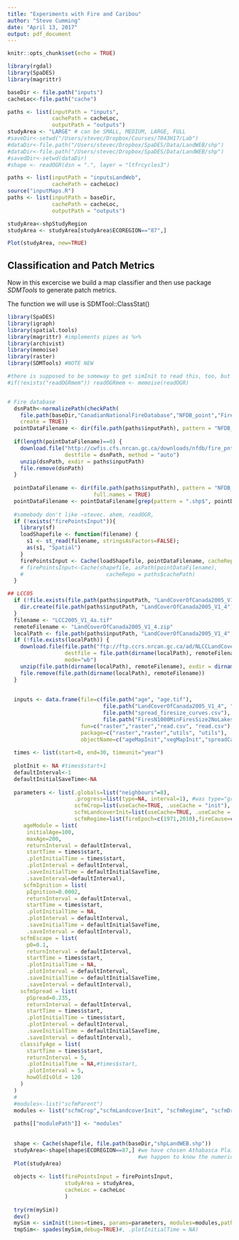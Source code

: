 ```yaml
---
title: "Experiments with Fire and Caribou"
author: "Steve Cumming"
date: "April 13, 2017"
output: pdf_document
---
```


```r
knitr::opts_chunk$set(echo = TRUE)
```


```r
library(rgdal)
library(SpaDES)
library(magrittr)

baseDir <- file.path("inputs")
cacheLoc<-file.path("cache")

paths <- list(inputPath = "inputs",
              cachePath = cacheLoc,
              outputPath = "outputs")
studyArea <- "LARGE" # can be SMALL, MEDIUM, LARGE, FULL
#saveDir<-setwd("/Users/stevec/Dropbox/Courses/7043H17/Lab")
#dataDir<-file.path("/Users/stevec/Dropbox/SpaDES/Data/LandWEB/shp")
#dataDir<-file.path("/Users/stevec/Dropbox/SpaDES/Data/LandWEB/shp")
#savedDir<-setwd(dataDir)
#shape <- readOGR(dsn = ".", layer = "ltfrcycles3")

paths <- list(inputPath = "inputsLandWeb",
              cachePath = cacheLoc)
source("inputMaps.R")
paths <- list(inputPath = baseDir,
              cachePath = cacheLoc,
              outputPath = "outputs")

studyArea<-shpStudyRegion 
studyArea <- studyArea[studyArea$ECOREGION=="87",]

Plot(studyArea, new=TRUE)

```


## Classification and Patch Metrics

Now in this excercise we build a map classifier and then use package _SDMTools_ to generate patch metrics.

The function we will use is SDMTool::ClassStat()

```r
library(SpaDES)
library(igraph)
library(spatial.tools)
library(magrittr) #implements pipes as %>%
library(archivist)
library(memoise)
library(raster)
library(SDMTools) #NOTE NEW

#there is supposed to be someway to get simInit to read this, too, but the method are undocumented and I can not get them to work...s'matter of specifying the names arguments of readOGR, and also in what environment or package to look for the memoised version we just created here.
#if(!exists("readOGRmem")) readOGRmem <- memoise(readOGR)


# Fire database
  dsnPath<-normalizePath(checkPath(
    file.path(baseDir,"CanadianNationalFireDatabase","NFDB_point","FirePoints.zip"), 
    create = TRUE))
  pointDataFilename <- dir(file.path(paths$inputPath), pattern = "NFDB_point", full.names = TRUE)
  
  if(length(pointDataFilename)==0) {
    download.file("http://cwfis.cfs.nrcan.gc.ca/downloads/nfdb/fire_pnt/current_version/NFDB_point.zip", 
                  destfile = dsnPath, method = "auto")
    unzip(dsnPath, exdir = paths$inputPath)
    file.remove(dsnPath)
  }
  
  pointDataFilename <- dir(file.path(paths$inputPath), pattern = "NFDB_point", 
                           full.names = TRUE)
  pointDataFilename <- pointDataFilename[grep(pattern = ".shp$", pointDataFilename)]
  
  #somebody don't like ~stevec. ahem, readOGR,
  if (!exists("firePointsInput")){
    library(sf)
    loadShapefile <- function(filename) {
      s1 <- st_read(filename, stringsAsFactors=FALSE);
      as(s1, "Spatial")
    }
    firePointsInput <- Cache(loadShapefile, pointDataFilename, cacheRepo = paths$cachePath)
    # firePointsInput<-Cache(shapefile, asPath(pointDataFilename), 
    #                          cacheRepo = paths$cachePath)
  }

## LCC05
  if (!file.exists(file.path(paths$inputPath, "LandCoverOfCanada2005_V1_4"))) {
    dir.create(file.path(paths$inputPath, "LandCoverOfCanada2005_V1_4"))
  }
  filename <- "LCC2005_V1_4a.tif"
  remoteFilename <- "LandCoverOfCanada2005_V1_4.zip"
  localPath <- file.path(paths$inputPath, "LandCoverOfCanada2005_V1_4", filename)
  if (!file.exists(localPath)) {
    download.file(file.path("ftp://ftp.ccrs.nrcan.gc.ca/ad/NLCCLandCover/LandcoverCanada2005_250m", remoteFilename), 
                  destfile = file.path(dirname(localPath), remoteFilename) , 
                  mode="wb")
    unzip(file.path(dirname(localPath), remoteFilename), exdir = dirname(localPath))#, files="LandCoverOfCanada2005_V1_4/LCC2005_V1_4a.tif")
    file.remove(file.path(dirname(localPath), remoteFilename))
  }
  
  
  inputs <- data.frame(file=c(file.path("age", "age.tif"), 
                              file.path("LandCoverOfCanada2005_V1_4", "LCC2005_V1_4a.tif"),
                              file.path("spread_firesize_curves.csv"),
                              file.path("FiresN1000MinFiresSize2NoLakes.csv")),
                       fun=c("raster","raster","read.csv", "read.csv"),
                       package=c("raster","raster","utils", "utils"),
                       objectName=c("ageMapInit","vegMapInit","spreadCalibrationTable","cTable2"))
  
  times <- list(start=0, end=30, timeunit="year")
  
  plotInit <- NA #times$start+1
  defaultInterval<-1
  defaultInitialSaveTime<-NA
  
  parameters <- list(.globals=list("neighbours"=8),
                     .progress=list(type=NA, interval=1), #was type="graphical"
                     scfmCrop=list(useCache=TRUE, .useCache = "init"),
                     scfmLandcoverInit=list(useCache=TRUE, .useCache = "init"),
                     scfmRegime=list(fireEpoch=c(1971,2010),fireCause=c("L")),
     ageModule = list(
      initialAge=100, 
      maxAge=200, 
      returnInterval = defaultInterval, 
      startTime = times$start,
      .plotInitialTime = times$start,
      .plotInterval = defaultInterval,
      .saveInitialTime = defaultInitialSaveTime, 
      .saveInterval=defaultInterval),
     scfmIgnition = list(
      pIgnition=0.0002, 
      returnInterval = defaultInterval, 
      startTime = times$start,
      .plotInitialTime = NA,
      .plotInterval = defaultInterval,
      .saveInitialTime = defaultInitialSaveTime, 
      .saveInterval = defaultInterval),
    scfmEscape = list(
      p0=0.1, 
      returnInterval = defaultInterval, 
      startTime = times$start,
      .plotInitialTime = NA,
      .plotInterval = defaultInterval,
      .saveInitialTime = defaultInitialSaveTime, 
      .saveInterval = defaultInterval),
    scfmSpread = list(
      pSpread=0.235, 
      returnInterval = defaultInterval, 
      startTime = times$start,
      .plotInitialTime = times$start,
      .plotInterval = defaultInterval,
      .saveInitialTime = defaultInitialSaveTime, 
      .saveInterval = defaultInterval),
    classifyAge = list(
      startTime = times$start,
      returnInterval = 5,
      .plotInitialTime = NA,#times$start,
      .plotInterval = 5,
      howOldIsOld = 120
    )
  )
  #
  #modules<-list("scfmParent")
  modules <- list("scfmCrop","scfmLandcoverInit", "scfmRegime", "scfmDriver","ageModule", "scfmIgnition","scfmEscape", "scfmSpread","classifyAge") # "caribou"
              
  paths[["modulePath"]] <- "modules"
  
  
  shape <- Cache(shapefile, file.path(baseDir,"shpLandWEB.shp"))
  studyArea<-shape[shape$ECOREGION==87,] #we have chosen Athabasca Plains in northern SK
                                         #we happen to know the numeric code is 87 (easier to type)
  Plot(studyArea)
  
  objects <- list(firePointsInput = firePointsInput,
                  studyArea = studyArea,
                  cacheLoc = cacheLoc
                  )
  
  try(rm(mySim))
  dev()
  mySim <- simInit(times=times, params=parameters, modules=modules,paths=paths, objects=objects,inputs=inputs) 
  tmpSim<- spades(mySim,debug=TRUE)#, .plotInitialTime = NA)
```



